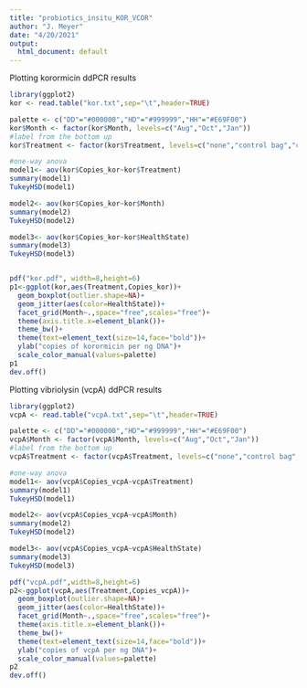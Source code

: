 ```yaml
---
title: "probiotics_insitu_KOR_VCOR"
author: "J. Meyer"
date: "4/20/2021"
output:
  html_document: default
---
```


Plotting korormicin ddPCR results

```r

library(ggplot2)
kor <- read.table("kor.txt",sep="\t",header=TRUE)

palette <- c("DD"="#000000","HD"="#999999","HH"="#E69F00")
kor$Month <- factor(kor$Month, levels=c("Aug","Oct","Jan"))
#label from the bottom up
kor$Treatment <- factor(kor$Treatment, levels=c("none","control bag","control paste","probiotic bag","probiotic paste"))

#one-way anova
model1<- aov(kor$Copies_kor~kor$Treatment)
summary(model1)
TukeyHSD(model1)

model2<- aov(kor$Copies_kor~kor$Month)
summary(model2)
TukeyHSD(model2)

model3<- aov(kor$Copies_kor~kor$HealthState)
summary(model3)
TukeyHSD(model3)


pdf("kor.pdf", width=8,height=6)
p1<-ggplot(kor,aes(Treatment,Copies_kor))+
  geom_boxplot(outlier.shape=NA)+
  geom_jitter(aes(color=HealthState))+
  facet_grid(Month~.,space="free",scales="free")+
  theme(axis.title.x=element_blank())+
  theme_bw()+
  theme(text=element_text(size=14,face="bold"))+
  ylab("copies of korormicin per ng DNA")+
  scale_color_manual(values=palette)
p1
dev.off()

```



Plotting vibriolysin (vcpA) ddPCR results

```r
library(ggplot2)
vcpA <- read.table("vcpA.txt",sep="\t",header=TRUE)

palette <- c("DD"="#000000","HD"="#999999","HH"="#E69F00")
vcpA$Month <- factor(vcpA$Month, levels=c("Aug","Oct","Jan"))
#label from the bottom up
vcpA$Treatment <- factor(vcpA$Treatment, levels=c("none","control bag","control paste","probiotic bag","probiotic paste"))

#one-way anova
model1<- aov(vcpA$Copies_vcpA~vcpA$Treatment)
summary(model1)
TukeyHSD(model1)

model2<- aov(vcpA$Copies_vcpA~vcpA$Month)
summary(model2)
TukeyHSD(model2)

model3<- aov(vcpA$Copies_vcpA~vcpA$HealthState)
summary(model3)
TukeyHSD(model3)

pdf("vcpA.pdf",width=8,height=6)
p2<-ggplot(vcpA,aes(Treatment,Copies_vcpA))+
  geom_boxplot(outlier.shape=NA)+
  geom_jitter(aes(color=HealthState))+
  facet_grid(Month~.,space="free",scales="free")+
  theme(axis.title.x=element_blank())+
  theme_bw()+
  theme(text=element_text(size=14,face="bold"))+
  ylab("copies of vcpA per ng DNA")+
  scale_color_manual(values=palette)
p2
dev.off()

```

